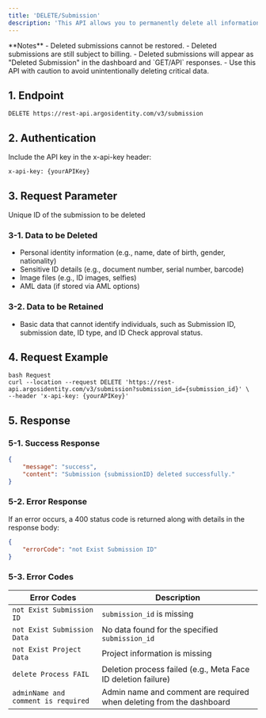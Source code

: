```yaml
---
title: 'DELETE/Submission'
description: 'This API allows you to permanently delete all information associated with a single submission. Deleted data cannot be restored, and deleted submissions are still billable.'
---
```


<Warning>
**Notes**
- Deleted submissions cannot be restored.
- Deleted submissions are still subject to billing.
- Deleted submissions will appear as "Deleted Submission" in the dashboard and `GET/API` responses.
- Use this API with caution to avoid unintentionally deleting critical data.
</Warning>

## 1. Endpoint
```text DELETE/Submission
DELETE https://rest-api.argosidentity.com/v3/submission
```
## 2. Authentication

Include the API key in the x-api-key header:

```text x-api-key
x-api-key: {yourAPIKey}
```


## 3. Request Parameter
<ResponseField name="submissionId" type="string" required="true">
Unique ID of the submission to be deleted
</ResponseField>

### 3-1. Data to be Deleted

- Personal identity information (e.g., name, date of birth, gender, nationality)
- Sensitive ID details (e.g., document number, serial number, barcode)
- Image files (e.g., ID images, selfies)
- AML data (if stored via AML options)

### 3-2. Data to be Retained
- Basic data that cannot identify individuals, such as Submission ID, submission date, ID type, and ID Check approval status.

## 4. Request Example

```curl DELETE/Submission
bash Request
curl --location --request DELETE 'https://rest-api.argosidentity.com/v3/submission?submission_id={submission_id}' \
--header 'x-api-key: {yourAPIKey}'
```

## 5. Response
### 5-1. Success Response
```json result.json
{
	"message": "success",
	"content": "Submission {submissionID} deleted successfully."
}
```


### 5-2. Error Response
If an error occurs, a 400 status code is returned along with details in the response body:
```json error.json
{
    "errorCode": "not Exist Submission ID"
}

```

### 5-3. Error Codes

| Error Codes  | Description                                   |
|---------------------------------------|-----------------------------------------------|
| `not Exist Submission ID`           | `submission_id` is missing                   |
| `not Exist Submission Data`         | No data found for the specified `submission_id` |
| `not Exist Project Data`            | Project information is missing               |
| `delete Process FAIL`               | Deletion process failed (e.g., Meta Face ID deletion failure) |
| `adminName and comment is required` | Admin name and comment are required when deleting from the dashboard |
